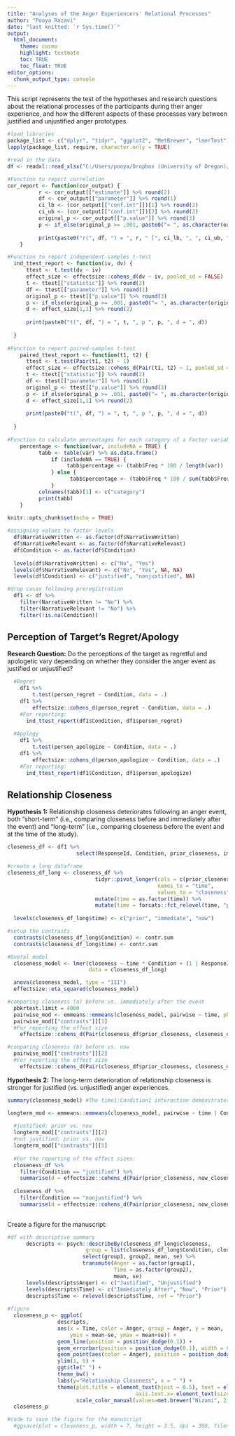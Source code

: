 ```yaml
---
title: "Analyses of the Anger Experiencers' Relational Processes"
author: "Pooya Razavi"
date: "last knitted: `r Sys.time()`"
output: 
  html_document:
    theme: cosmo
    highlight: textmate
    toc: TRUE
    toc_float: TRUE
editor_options: 
  chunk_output_type: console
---
```


This script represents the test of the hypotheses and research questions about the relational processes of the participants during their anger experience, and how the different aspects of these processes vary between justified and unjustified anger prototypes.

```r
#load libraries
package_list <- c("dplyr", "tidyr", "ggplot2", "MetBrewer", "lmerTest")
lapply(package_list, require, character.only = TRUE)

#read in the data
df <- readxl::read_xlsx("C:/Users/pooya/Dropbox (University of Oregon)/Anger Dissertation/Prototype study analysis/ProcessedData_F21_W22_S22_F22.xlsx")

#Function to report correlation
cor_report <- function(cor_output) {
          r <- cor_output[["estimate"]] %>% round(2)
          df <- cor_output[["parameter"]] %>% round(1)
          ci_lb <- (cor_output[["conf.int"]])[1] %>% round(2)
          ci_ub <- (cor_output[["conf.int"]])[2] %>% round(2)
          original_p <- cor_output[["p.value"]] %>% round(3)
          p <- if_else(original_p >= .001, paste0("= ", as.character(original_p)), "< .001")
          
          print(paste0("r(", df, ") = ", r, " [", ci_lb, ", ", ci_ub, "], p ", p))
    }

#Function to report independent-samples t-test
  ind_ttest_report <- function(iv, dv) {
      ttest <- t.test(dv ~ iv)
      effect_size <- effectsize::cohens_d(dv ~ iv, pooled_sd = FALSE)
      t <- ttest[["statistic"]] %>% round(2)
      df <- ttest[["parameter"]] %>% round(1)
      original_p <- ttest[["p.value"]] %>% round(3)
      p <- if_else(original_p >= .001, paste0("= ", as.character(original_p)), "< .001")
      d <- effect_size[1,1] %>% round(2)    
      
      print(paste0("t(", df, ") = ", t, ", p ", p, ", d = ", d))
      
  }
  
#Function to report paired-samples t-test
    paired_ttest_report <- function(t1, t2) {
      ttest <- t.test(Pair(t1, t2) ~ 1)
      effect_size <- effectsize::cohens_d(Pair(t1, t2) ~ 1, pooled_sd = FALSE)
      t <- ttest[["statistic"]] %>% round(2)
      df <- ttest[["parameter"]] %>% round(1)
      original_p <- ttest[["p.value"]] %>% round(3)
      p <- if_else(original_p >= .001, paste0("= ", as.character(original_p)), "< .001")
      d <- effect_size[1,1] %>% round(2)    
      
      print(paste0("t(", df, ") = ", t, ", p ", p, ", d = ", d))
      
  }
  
#Function to calculate percentages for each category of a Factor variable
    percentage <- function(var, includeNA = TRUE) {
          tabb <- table(var) %>% as.data.frame()
              if (includeNA == TRUE) {
                   tabb$percentage <- (tabb$Freq * 100 / length(var))
              } else {
                    tabb$percentage <- (tabb$Freq * 100 / sum(tabb$Freq))
              }
          colnames(tabb)[1] <- c("category")
          print(tabb)
    }
    
knitr::opts_chunk$set(echo = TRUE)
```


```r
#assigning values to factor levels
  df$NarrativeWritten <- as.factor(df$NarrativeWritten)
  df$NarrativeRelevant <- as.factor(df$NarrativeRelevant)
  df$Condition <- as.factor(df$Condition)
  
  levels(df$NarrativeWritten) <- c("No", "Yes")
  levels(df$NarrativeRelevant) <- c("No", "Yes", NA, NA) 
  levels(df$Condition) <- c("justified", "nonjustified", NA)

#drop cases following preregistration
  df1 <- df %>% 
    filter(NarrativeWritten != "No") %>% 
    filter(NarrativeRelevant != "No") %>% 
    filter(!is.na(Condition))

```


## Perception of Target's Regret/Apology

**Research Question:** Do the perceptions of the target as regretful and apologetic vary depending on whether they consider the anger event as justified or unjustified? 

```r
  #Regret 
    df1 %>% 
        t.test(person_regret ~ Condition, data = .)
    df1 %>% 
        effectsize::cohens_d(person_regret ~ Condition, data = .)
    #For reporting:
      ind_ttest_report(df1$Condition, df1$person_regret)
      
  #Apology
    df1 %>% 
        t.test(person_apologize ~ Condition, data = .)
    df1 %>% 
        effectsize::cohens_d(person_apologize ~ Condition, data = .)
    #For reporting:
      ind_ttest_report(df1$Condition, df1$person_apologize)

```

## Relationship Closeness

**Hypothesis 1:** Relationship closeness deteriorates following an anger event, both “short-term” (i.e., comparing closeness before and immediately after the event) and “long-term” (i.e., comparing closeness before the event and at the time of the study).

```r
closeness_df <- df1 %>% 
                      select(ResponseId, Condition, prior_closeness, immed_closeness, now_closeness)

#create a long dataframe
closeness_df_long <- closeness_df %>% 
                            tidyr::pivot_longer(cols = c(prior_closeness, immed_closeness, now_closeness),
                                                names_to = "time",
                                                values_to = "closeness") %>% 
                            mutate(time = as.factor(time)) %>% 
                            mutate(time = forcats::fct_relevel(time, "prior_closeness", "immed_closeness", "now_closeness"))
                      
  levels(closeness_df_long$time) <- c("prior", "immediate", "now")

#setup the contrasts
  contrasts(closeness_df_long$Condition) <- contr.sum
  contrasts(closeness_df_long$time) <- contr.sum  

#Overal model
  closeness_model <- lmer(closeness ~ time * Condition + (1 | ResponseId),
                          data = closeness_df_long)

  anova(closeness_model, type = "III") 
  effectsize::eta_squared(closeness_model)

#comparing closeness (a) before vs. immediately after the event 
  pbkrtest.limit = 4000
  pairwise_mod <- emmeans::emmeans(closeness_model, pairwise ~ time, pbkrtest.limit = 4000)
  pairwise_mod[["contrasts"]][1]
  #For reporting the effect size
    effectsize::cohens_d(Pair(closeness_df$prior_closeness, closeness_df$immed_closeness) ~ 1, pooled_sd = FALSE)

#comparing closeness (b) before vs. now
  pairwise_mod[["contrasts"]][2]
  #For reporting the effect size
    effectsize::cohens_d(Pair(closeness_df$prior_closeness, closeness_df$now_closeness) ~ 1, pooled_sd = FALSE)

```

**Hypothesis 2:** The long-term deterioration of relationship closeness is stronger for justified (vs. unjustified) anger experiences.

```r
summary(closeness_model) #The time1:Condition1 interaction demonstrates the significant interaction between time (prior vs. now) and anger type.

longterm_mod <- emmeans::emmeans(closeness_model, pairwise ~ time | Condition, pbkrtest.limit = 4000)
  
  #justified: prior vs. now
  longterm_mod[["contrasts"]][2]
  #not justified: prior vs. now
  longterm_mod[["contrasts"]][5]
  
  #For the reporting of the effect sizes:  
  closeness_df %>% 
    filter(Condition == "justified") %>% 
    summarise(d = effectsize::cohens_d(Pair(prior_closeness, now_closeness) ~ 1, pooled_sd = FALSE, data = .))
  
  closeness_df %>% 
    filter(Condition == "nonjustified") %>% 
    summarise(d = effectsize::cohens_d(Pair(prior_closeness, now_closeness) ~ 1, pooled_sd = FALSE, data = .))
    
```

Create a figure for the manuscript:

```r
#df with descriptive summary
      descripts <- psych::describeBy(closeness_df_long$closeness, 
                         group = list(closeness_df_long$Condition, closeness_df_long$time), mat = TRUE)   %>% 
                        select(group1, group2, mean, se) %>% 
                        transmute(Anger = as.factor(group1),
                                  Time = as.factor(group2),
                                  mean, se)
      levels(descripts$Anger) <- c("Justified", "Unjustified")
      levels(descripts$Time) <- c("Immediately After", "Now", "Prior")
      descripts$Time <- relevel(descripts$Time, ref = "Prior")
      
#figure    
  closeness_p <- ggplot(
                descripts,
                aes(x = Time, color = Anger, group = Anger, y = mean,
                    ymin = mean-se, ymax = mean+se)) + 
                geom_line(position = position_dodge(0.1)) +
                geom_errorbar(position = position_dodge(0.1), width = 0.12) +
                geom_point(aes(color = Anger), position = position_dodge(0.1), size = .8) +
                ylim(1, 5) +
                ggtitle(" ") +
                theme_bw() + 
                labs(y="Relationship Closeness", x = " ") +
                theme(plot.title = element_text(hjust = 0.5), text = element_text(size = 12),
                                         axis.text.x= element_text(size = 12)) + 
                      scale_color_manual(values=met.brewer("Nizami", 2, direction=-1)) 
  closeness_p

#code to save the figure for the manuscript        
  #ggsave(plot = closeness_p, width = 7, height = 3.5, dpi = 300, filename = "closeness_p.png")
```

